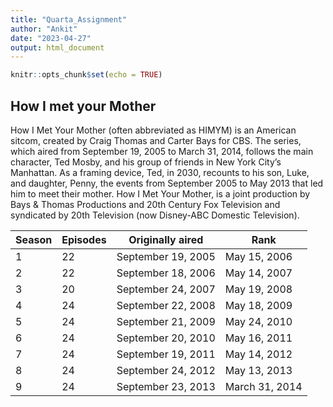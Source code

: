 ```yaml
---
title: "Quarta_Assignment"
author: "Ankit"
date: "2023-04-27"
output: html_document
---
```


```r
knitr::opts_chunk$set(echo = TRUE)
```


## How I met your Mother

How I Met Your Mother (often abbreviated as HIMYM) is an American sitcom, created by Craig Thomas and Carter Bays for CBS. The series, which aired from September 19, 2005 to March 31, 2014, follows the main character, Ted Mosby, and his group of friends in New York City's Manhattan. As a framing device, Ted, in 2030, recounts to his son, Luke, and daughter, Penny, the events from September 2005 to May 2013 that led him to meet their mother. How I Met Your Mother, is a joint production by Bays & Thomas Productions and 20th Century Fox Television and syndicated by 20th Television (now Disney-ABC Domestic Television).



| Season | Episodes | Originally aired | Rank |
| ------ | -------- | ---------------- | ---- |
| 1      | 22       | September 19, 2005 | May 15, 2006 | 85 |
| 2      | 22       | September 18, 2006 | May 14, 2007 | 61 |
| 3      | 20       | September 24, 2007 | May 19, 2008 | 70 |
| 4      | 24       | September 22, 2008 | May 18, 2009 | 49 |
| 5      | 24       | September 21, 2009 | May 24, 2010 | 42 |
| 6      | 24       | September 20, 2010 | May 16, 2011 | 48 |
| 7      | 24       | September 19, 2011 | May 14, 2012 | 45 |
| 8      | 24       | September 24, 2012 | May 13, 2013 | 42 |
| 9      | 24       | September 23, 2013 | March 31, 2014 | 28 |

